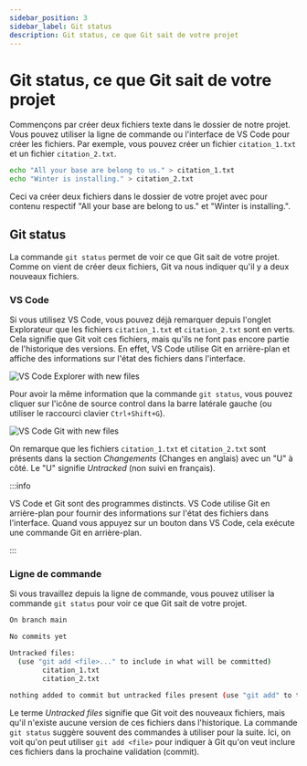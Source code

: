 ```yaml
---
sidebar_position: 3
sidebar_label: Git status
description: Git status, ce que Git sait de votre projet
---
```


# Git status, ce que Git sait de votre projet

Commençons par créer deux fichiers texte dans le dossier de notre projet. Vous
pouvez utiliser la ligne de commande ou l'interface de VS Code pour créer les
fichiers. Par exemple, vous pouvez créer un fichier `citation_1.txt` et un
fichier `citation_2.txt`.

```bash
echo "All your base are belong to us." > citation_1.txt
echo "Winter is installing." > citation_2.txt
```

Ceci va créer deux fichiers dans le dossier de votre projet avec pour contenu
respectif "All your base are belong to us." et "Winter is installing.".

## Git status

La commande `git status` permet de voir ce que Git sait de votre projet. Comme on
vient de créer deux fichiers, Git va nous indiquer qu'il y a deux nouveaux fichiers.

### VS Code

Si vous utilisez VS Code, vous pouvez déjà remarquer depuis l'onglet
Explorateur que les fichiers `citation_1.txt` et `citation_2.txt` sont en
verts. Cela signifie que Git voit ces fichiers, mais qu'ils ne font pas encore
partie de l'historique des versions. En effet, VS Code utilise Git en
arrière-plan et affiche des informations sur l'état des fichiers dans
l'interface.

![VS Code Explorer with new files](/img/vscode_git_untracked_files.png)

Pour avoir la même information que la commande `git status`, vous pouvez
cliquer sur l'icône de source control dans la barre latérale gauche (ou
utiliser le raccourci clavier `Ctrl+Shift+G`).

![VS Code Git with new files](/img/vscode_git_untracked_files_2.png)

On remarque que les fichiers `citation_1.txt` et `citation_2.txt` sont
présents dans la section *Changements* (Changes en anglais) avec un "U" à
côté. Le "U" signifie *Untracked* (non suivi en français).

:::info

VS Code et Git sont des programmes distincts. VS Code utilise Git en
arrière-plan pour fournir des informations sur l'état des fichiers dans
l'interface. Quand vous appuyez sur un bouton dans VS Code, cela exécute une
commande Git en arrière-plan.

:::

### Ligne de commande

Si vous travaillez depuis la ligne de commande, vous pouvez utiliser la commande
`git status` pour voir ce que Git sait de votre projet.

```bash
On branch main

No commits yet

Untracked files:
  (use "git add <file>..." to include in what will be committed)
        citation_1.txt
        citation_2.txt

nothing added to commit but untracked files present (use "git add" to track)
```

Le terme *Untracked files* signifie que Git voit des nouveaux fichiers, mais qu'il 
n'existe aucune version de ces fichiers dans l'historique. La commande `git status`
suggère souvent des commandes à utiliser pour la suite. Ici, on voit qu'on peut utiliser
`git add <file>` pour indiquer à Git qu'on veut inclure ces fichiers dans la prochaine
validation (commit).